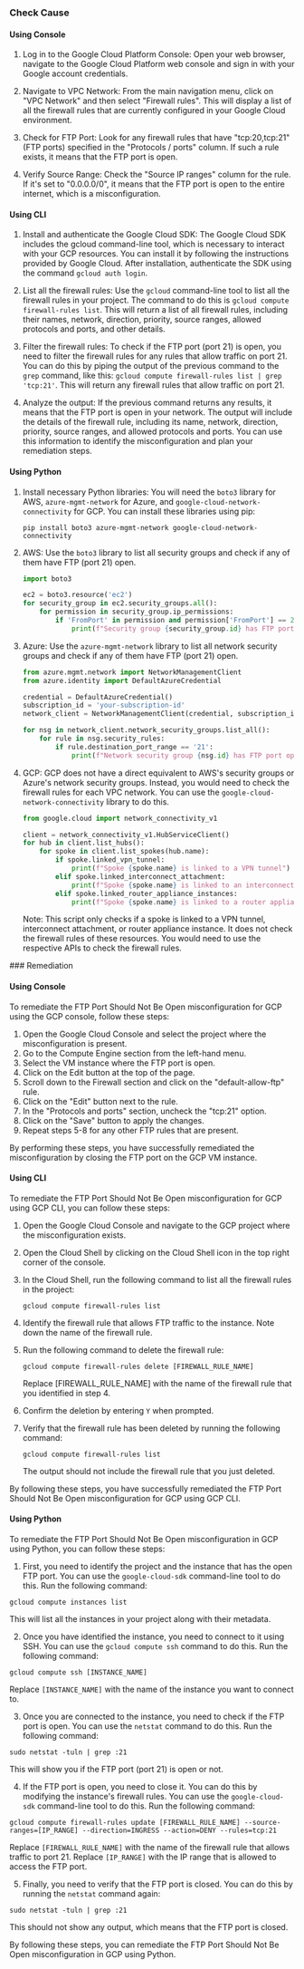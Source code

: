 

<Tabs><Tab title='Cause'>
### Check Cause

#### Using Console

1. Log in to the Google Cloud Platform Console: Open your web browser, navigate to the Google Cloud Platform web console and sign in with your Google account credentials.

2. Navigate to VPC Network: From the main navigation menu, click on "VPC Network" and then select "Firewall rules". This will display a list of all the firewall rules that are currently configured in your Google Cloud environment.

3. Check for FTP Port: Look for any firewall rules that have "tcp:20,tcp:21" (FTP ports) specified in the "Protocols / ports" column. If such a rule exists, it means that the FTP port is open.

4. Verify Source Range: Check the "Source IP ranges" column for the rule. If it's set to "0.0.0.0/0", it means that the FTP port is open to the entire internet, which is a misconfiguration.

#### Using CLI

1. Install and authenticate the Google Cloud SDK: The Google Cloud SDK includes the gcloud command-line tool, which is necessary to interact with your GCP resources. You can install it by following the instructions provided by Google Cloud. After installation, authenticate the SDK using the command `gcloud auth login`.

2. List all the firewall rules: Use the `gcloud` command-line tool to list all the firewall rules in your project. The command to do this is `gcloud compute firewall-rules list`. This will return a list of all firewall rules, including their names, network, direction, priority, source ranges, allowed protocols and ports, and other details.

3. Filter the firewall rules: To check if the FTP port (port 21) is open, you need to filter the firewall rules for any rules that allow traffic on port 21. You can do this by piping the output of the previous command to the `grep` command, like this: `gcloud compute firewall-rules list | grep 'tcp:21'`. This will return any firewall rules that allow traffic on port 21.

4. Analyze the output: If the previous command returns any results, it means that the FTP port is open in your network. The output will include the details of the firewall rule, including its name, network, direction, priority, source ranges, and allowed protocols and ports. You can use this information to identify the misconfiguration and plan your remediation steps.

#### Using Python

1. Install necessary Python libraries:
   You will need the `boto3` library for AWS, `azure-mgmt-network` for Azure, and `google-cloud-network-connectivity` for GCP. You can install these libraries using pip:
   ```
   pip install boto3 azure-mgmt-network google-cloud-network-connectivity
   ```

2. AWS:
   Use the `boto3` library to list all security groups and check if any of them have FTP (port 21) open.
   ```python
   import boto3

   ec2 = boto3.resource('ec2')
   for security_group in ec2.security_groups.all():
       for permission in security_group.ip_permissions:
           if 'FromPort' in permission and permission['FromPort'] == 21:
               print(f"Security group {security_group.id} has FTP port open")
   ```

3. Azure:
   Use the `azure-mgmt-network` library to list all network security groups and check if any of them have FTP (port 21) open.
   ```python
   from azure.mgmt.network import NetworkManagementClient
   from azure.identity import DefaultAzureCredential

   credential = DefaultAzureCredential()
   subscription_id = 'your-subscription-id'
   network_client = NetworkManagementClient(credential, subscription_id)

   for nsg in network_client.network_security_groups.list_all():
       for rule in nsg.security_rules:
           if rule.destination_port_range == '21':
               print(f"Network security group {nsg.id} has FTP port open")
   ```

4. GCP:
   GCP does not have a direct equivalent to AWS's security groups or Azure's network security groups. Instead, you would need to check the firewall rules for each VPC network. You can use the `google-cloud-network-connectivity` library to do this.
   ```python
   from google.cloud import network_connectivity_v1

   client = network_connectivity_v1.HubServiceClient()
   for hub in client.list_hubs():
       for spoke in client.list_spokes(hub.name):
           if spoke.linked_vpn_tunnel:
               print(f"Spoke {spoke.name} is linked to a VPN tunnel")
           elif spoke.linked_interconnect_attachment:
               print(f"Spoke {spoke.name} is linked to an interconnect attachment")
           elif spoke.linked_router_appliance_instances:
               print(f"Spoke {spoke.name} is linked to a router appliance instance")
   ```
   Note: This script only checks if a spoke is linked to a VPN tunnel, interconnect attachment, or router appliance instance. It does not check the firewall rules of these resources. You would need to use the respective APIs to check the firewall rules.

</Tab>

<Tab title='Remediation'>
### Remediation

#### Using Console

To remediate the FTP Port Should Not Be Open misconfiguration for GCP using the GCP console, follow these steps:

1. Open the Google Cloud Console and select the project where the misconfiguration is present.
2. Go to the Compute Engine section from the left-hand menu.
3. Select the VM instance where the FTP port is open.
4. Click on the Edit button at the top of the page.
5. Scroll down to the Firewall section and click on the "default-allow-ftp" rule.
6. Click on the "Edit" button next to the rule.
7. In the "Protocols and ports" section, uncheck the "tcp:21" option.
8. Click on the "Save" button to apply the changes.
9. Repeat steps 5-8 for any other FTP rules that are present.

By performing these steps, you have successfully remediated the misconfiguration by closing the FTP port on the GCP VM instance.

#### Using CLI

To remediate the FTP Port Should Not Be Open misconfiguration for GCP using GCP CLI, you can follow these steps:

1. Open the Google Cloud Console and navigate to the GCP project where the misconfiguration exists.

2. Open the Cloud Shell by clicking on the Cloud Shell icon in the top right corner of the console.

3. In the Cloud Shell, run the following command to list all the firewall rules in the project:

   ```
   gcloud compute firewall-rules list
   ```

4. Identify the firewall rule that allows FTP traffic to the instance. Note down the name of the firewall rule.

5. Run the following command to delete the firewall rule:

   ```
   gcloud compute firewall-rules delete [FIREWALL_RULE_NAME]
   ```

   Replace [FIREWALL_RULE_NAME] with the name of the firewall rule that you identified in step 4.

6. Confirm the deletion by entering `Y` when prompted.

7. Verify that the firewall rule has been deleted by running the following command:

   ```
   gcloud compute firewall-rules list
   ```

   The output should not include the firewall rule that you just deleted.

By following these steps, you have successfully remediated the FTP Port Should Not Be Open misconfiguration for GCP using GCP CLI.

#### Using Python

To remediate the FTP Port Should Not Be Open misconfiguration in GCP using Python, you can follow these steps:

1. First, you need to identify the project and the instance that has the open FTP port. You can use the `google-cloud-sdk` command-line tool to do this. Run the following command:

```
gcloud compute instances list
```

This will list all the instances in your project along with their metadata.

2. Once you have identified the instance, you need to connect to it using SSH. You can use the `gcloud compute ssh` command to do this. Run the following command:

```
gcloud compute ssh [INSTANCE_NAME]
```

Replace `[INSTANCE_NAME]` with the name of the instance you want to connect to.

3. Once you are connected to the instance, you need to check if the FTP port is open. You can use the `netstat` command to do this. Run the following command:

```
sudo netstat -tuln | grep :21
```

This will show you if the FTP port (port 21) is open or not.

4. If the FTP port is open, you need to close it. You can do this by modifying the instance's firewall rules. You can use the `google-cloud-sdk` command-line tool to do this. Run the following command:

```
gcloud compute firewall-rules update [FIREWALL_RULE_NAME] --source-ranges=[IP_RANGE] --direction=INGRESS --action=DENY --rules=tcp:21
```

Replace `[FIREWALL_RULE_NAME]` with the name of the firewall rule that allows traffic to port 21. Replace `[IP_RANGE]` with the IP range that is allowed to access the FTP port.

5. Finally, you need to verify that the FTP port is closed. You can do this by running the `netstat` command again:

```
sudo netstat -tuln | grep :21
```

This should not show any output, which means that the FTP port is closed.

By following these steps, you can remediate the FTP Port Should Not Be Open misconfiguration in GCP using Python.


</Tab>
</Tabs>